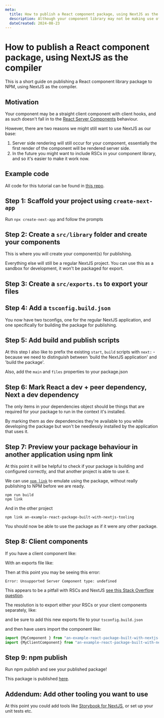 ```yaml
---
meta:
  title: How to publish a React component package, using NextJS as the compiler
  description: Although your component library may not be making use of React Server Components and the like, it can be helpful to see how the component behaves in a NextJS context
  dateCreated: 2024-08-23
---
```


# How to publish a React component package, using NextJS as the compiler

This is a short guide on publishing a React component library package to NPM, using NextJS as the compiler. 

## Motivation 

Your component may be a straight client component with client hooks, and as such doesn't fall in to the [React Server Components](https://nextjs.org/docs/app/building-your-application/rendering/server-components) behaviour. 

However, there are two reasons we might still want to use NextJS as our base: 

1. Server side rendering will still occur for your component, essentially the first render of the component will be rendered server side. 
2. In the future you might want to include RSCs in your component library, and so it's easier to make it work now. 

## Example code

All code for this tutorial can be found in [this repo](https://github.com/dwjohnston/an-example-react-package-built-with-nextjs-tooling).

## Step 1: Scaffold your project using `create-next-app`

Run `npx create-next-app` and follow the prompts

## Step 2: Create a `src/library` folder and create your components 

This is where you will create your component(s) for publishing. 

Everything else will still be a regular NextJS project. You can use this as a sandbox for development, it won't be packaged for export. 

## Step 3: Create a `src/exports.ts` to export your files 

<GithubPermalinkRsc permalink="https://github.com/dwjohnston/an-example-react-package-built-with-nextjs-tooling/blob/6693d8e06152de64bc794031d6e14b601fb07f31/src/exports.ts#L1"/>

## Step 4: Add a `tsconfig.build.json`

You now have two tsconfigs, one for the regular NextJS application, and one specifically for building the package for publishing. 

<GithubPermalinkRsc permalink="https://github.com/dwjohnston/an-example-react-package-built-with-nextjs-tooling/blob/6693d8e06152de64bc794031d6e14b601fb07f31/tsconfig.build.json#L1-L29"/>

## Step 5: Add build and publish scripts

At this step I also like to prefix the existing `start`, `build` scripts with `next:` - because we need to distinguish between 'build the NextJS application' and 'build the package'.  

Also, add the `main` and `files` properties to your package.json 

<GithubPermalinkRsc permalink="https://github.com/dwjohnston/an-example-react-package-built-with-nextjs-tooling/blob/6693d8e06152de64bc794031d6e14b601fb07f31/package.json#L1-L15"/>

## Step 6: Mark React a dev + peer dependency, Next a dev dependency 

The only items in your dependencies object should be things that are required for your package to run in the context it's installed. 

By marking them as dev dependencies they're available to you while developing the package but won't be needlessly installed by the application that uses it. 

<GithubPermalinkRsc permalink="https://github.com/dwjohnston/an-example-react-package-built-with-nextjs-tooling/blob/6693d8e06152de64bc794031d6e14b601fb07f31/package.json#L16-L30"/>

## Step 7: Preview your package behaviour in another application using npm link 

At this point it will be helpful to check if your package is building and configured correctly, and that another project is able to use it. 

We can use [`npm link`](https://docs.npmjs.com/cli/v10/commands/npm-link) to emulate using the package, without really publishing to NPM before we are ready. 

```
npm run build 
npm link 
```

And in the other project

``` 
npm link an-example-react-package-built-with-nextjs-tooling
```

You should now be able to use the package as if it were any other package. 

## Step 8: Client components 

If you have a client component like: 

<GithubPermalinkRsc permalink="https://github.com/dwjohnston/an-example-react-package-built-with-nextjs-tooling/blob/ede0876fd4406d5be8fdcb602dc9e3b755e6d59d/src/library/MyClientComponent.tsx#L1-L11"/>

With an exports file like: 

<GithubPermalinkRsc permalink="https://github.com/dwjohnston/an-example-react-package-built-with-nextjs-tooling/blob/ede0876fd4406d5be8fdcb602dc9e3b755e6d59d/src/exports.ts#L1-L2"/>

Then at this point you may be seeing this error: 

```
Error: Unsupported Server Component type: undefined
```

This appears to be a pitfall with RSCs and NextJS [see this Stack Overflow question](https://stackoverflow.com/questions/75261466/unsupported-server-component-type-undefined-next-js-13).

The resolution is to export either your RSCs or your client components separately, like: 


<GithubPermalinkRsc permalink="https://github.com/dwjohnston/an-example-react-package-built-with-nextjs-tooling/blob/9d67e42e38b1018a51d2d0b2d9cc3f26a3016e8f/src/export-client.ts#L1-L2"/>

and be sure to add this new exports file to your `tsconfig.build.json` 

<GithubPermalinkRsc permalink="https://github.com/dwjohnston/an-example-react-package-built-with-nextjs-tooling/blob/9d67e42e38b1018a51d2d0b2d9cc3f26a3016e8f/tsconfig.build.json#L24-L27"/>

and then have users import the component like: 

```js
import {MyComponent } from "an-example-react-package-built-with-nextjs-tooling";
import {MyClientComponent} from "an-example-react-package-built-with-nextjs-tooling/dist/export-client";
```

## Step 9: npm publish

Run npm publish and see your published package!

This package is published [here](https://www.npmjs.com/package/an-example-react-package-built-with-nextjs-tooling).


## Addendum: Add other tooling you want to use

At this point you could add tools like [Storybook for NextJS](https://storybook.js.org/docs/get-started/frameworks/nextjs), or set up your unit tests etc.



